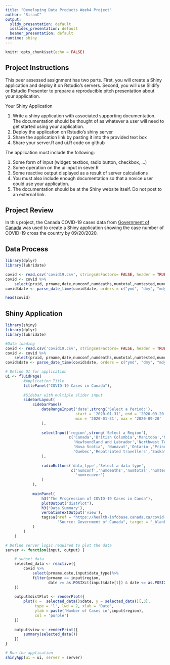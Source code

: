 ```yaml
---
title: "Developing Data Products Week4 Project"
author: "SiranC"
output: 
  slidy_presentation: default
  ioslides_presentation: default
  beamer_presentation: default
runtime: shiny
---
```


```r
knitr::opts_chunk$set(echo = FALSE)
```

## Project Instructions

This peer assessed assignment has two parts. First, you will create a Shiny application and deploy it on Rstudio's servers. Second, you will use Slidify or Rstudio Presenter to prepare a reproducible pitch presentation about your application.

Your Shiny Application

1. Write a shiny application with associated supporting documentation. The documentation should be thought of as whatever a user will need to get started using your application.
2. Deploy the application on Rstudio's shiny server
3. Share the application link by pasting it into the provided text box
4. Share your server.R and ui.R code on github

The application must include the following:

1. Some form of input (widget: textbox, radio button, checkbox, ...)
2. Some operation on the ui input in sever.R
3. Some reactive output displayed as a result of server calculations
4. You must also include enough documentation so that a novice user could use your application.
5. The documentation should be at the Shiny website itself. Do not post to an external link.

## Project Review

In this project, the Canada COVID-19 cases data from [Government of Canada]( https://health-infobase.canada.ca/covid-19/) was used to create a Shiny application showing the case number of COVID-19 cross the country by 09/20/2020.

## Data Process

```r
library(dplyr)
library(lubridate)

covid <- read.csv('covid19.csv', stringsAsFactors= FALSE, header = TRUE)
covid <- covid %>%
    select(pruid, prname,date,numconf,numdeaths,numtotal,numtested,numrecover)
covid$date <- parse_date_time(covid$date, orders = c("ymd", "dmy", "mdy"))

head(covid)
```

## Shiny Application

```r
library(shiny)
library(dplyr)
library(lubridate)

#Data loading
covid <- read.csv('covid19.csv', stringsAsFactors= FALSE, header = TRUE)
covid <- covid %>%
    select(pruid, prname,date,numconf,numdeaths,numtotal,numtested,numrecover)
covid$date <- parse_date_time(covid$date, orders = c("ymd", "dmy", "mdy"))

# Define UI for application
ui <- fluidPage(
        #Application Title
        titlePanel("COVID-19 Cases in Canada"),
        
        #Sidebar with multiple slider input
        sidebarLayout(
            sidebarPanel(
                dateRangeInput('date',strong('Select a Period:'),
                               start = '2020-01-31', end = '2020-09-20',
                               min = '2020-01-31', max = '2020-09-20'
                ),
                
                selectInput('region',strong('Select a Region'),
                            c('Canada','British Columbia','Manitoba','New Brunswick',
                              'Newfoundland and Labrador','Northwest Territories',
                              'Nova Scotia', 'Nunavut','Ontario','Prince Edward Island',
                              'Quebec','Repatriated travellers','Saskatchewan','Yukon')
                ),
                
                radioButtons('data_type','Select a data type',
                             c('numconf','numdeaths','numtotal','numtested',
                               'numrecover')
                )
            ),
            
            mainPanel(
                h3("The Progression of COVID-19 Cases in Canda"),
                plotOutput("distPlot"),
                h3('Data Summary'),
                verbatimTextOutput('view'),
                tags$a(href = "https://health-infobase.canada.ca/covid-19/", 
                       "Source: Government of Canada", target = "_blank")
            )
        )
    )

# Define server logic required to plot the data
server <- function(input, output) {

    # subset data
    selected_data <- reactive({
        covid %>%
            select(prname,date,input$data_type)%>%
            filter(prname == input$region,
                   date >= as.POSIXct(input$date[1]) & date <= as.POSIXct(input$date[2]))
    })
    
    output$distPlot <- renderPlot({
        plot(x =  selected_data()$date, y = selected_data()[,3],
             type = 'l', lwd = 2, xlab = 'Date', 
             ylab = paste('Number of Cases in',input$region),
             col = 'purple')
    })
    
    output$view <- renderPrint({
        summary(selected_data())
    })
}

# Run the application 
shinyApp(ui = ui, server = server)
```

